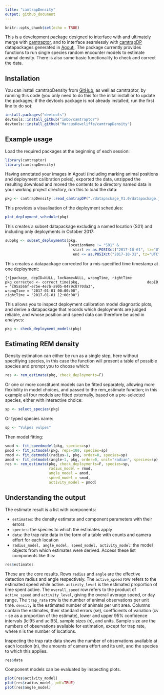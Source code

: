```yaml
---
title: "camtrapDensity"
output: github_document
---
```

  
```r
knitr::opts_chunk$set(echo = TRUE)
```

This is a development package designed to interface with and ultimately merge with [camtraptor](https://github.com/inbo/camtraptor/blob/main/README.md), and to interface seamlessly with  [camtrapDP](https://tdwg.github.io/camtrap-dp/data/) datapackages generated in [Agouti](https://www.agouti.eu). The package currently provides functions to run single species random encounter models to estimate animal density. There is also some basic functionality to check and correct the data.

## Installation

You can install camtrapDensity from [GitHub](https://github.com/MarcusRowcliffe/camtrapDensity), as well as camtraptor, by running this code (you only need to do this for the inital install or to update the packages; if the devtools package is not already installed, run the first line to do so):
  
``` r
install.packages("devtools")
devtools::install_github("inbo/camtraptor")
devtools::install_github("MarcusRowcliffe/camtrapDensity")
```

## Example usage

Load the required packages at the beginning of each session:
  
``` r
library(camtraptor)
library(camtrapDensity)
```

Having annotated your images in Agouti (including marking animal positions and deployment calibration poles), exported the data, unzipped the resulting download and moved the contents to a directory named data in your working project directory, run this to load the data:
  
``` r
pkg <- camtrapDensity::read_camtrapDP("./datapackage_V1.0/datapackage.json")
```

This provides a visualisation of the deployment schedules:
  
``` r
plot_deployment_schedule(pkg)
```

This creates a subset datapackage excluding a named location (S01) and including only deployments in October 2017:
  
```r
subpkg <- subset_deployments(pkg,
                             locationName != "S01" &
                               start >= as.POSIXct("2017-10-01", tz="UTC") &
                               end <= as.POSIXct("2017-10-31", tz="UTC"))
```

This creates a datapackage corrected for a mis-specified time timestamp at one deployment:
  
```{r}package, depID=NULL, locName=NULL, wrongTime, rightTime
pkg_corrected <- correct_time(pkg,
                              depID = "c95a566f-e75e-4e7b-a905-0479c8770da3",
                              wrongTime = "2017-01-01 00:00:00",
                              rightTime = "2017-01-01 12:00:00")
```

This allows you to inspect deployment calibration model diagnostic plots, and derive a datapackage  that records which deployments are judged reliable, and whose position and speed data can therefore be used in analyses:
  
```r
pkg <- check_deployment_models(pkg)
```

## Estimating REM density

Density estimation can either be run as a single step, here without specifiying species, in this case the function will present a table of possible species and prompt you to choose which:

```r
res <- rem_estimate(pkg, check_deployments=F)
```

Or one or more constituent models can be fitted separately, allowing more flexibility in model choices, and passed to the rem_estimate function; in this example all four models are fitted externally, based on a pre-selected species, either with interactive choice:
  
```r
sp <- select_species(pkg)
```

Or typed species name:

```r
sp <- "Vulpes vulpes"
```

Then model fitting:

```r
smod <- fit_speedmodel(pkg, species=sp)
pmod <- fit_actmodel(pkg, reps=100, species=sp)
rmod <- fit_detmodel(radius~1, pkg, order=0, species=sp)
amod <- fit_detmodel(angle~1, pkg, order=0, unit="radian", species=sp)
res <- rem_estimate(pkg, check_deployments=F, species=sp,
                    radius_model = rmod,
                    angle_model = amod,
                    speed_model = smod,
                    activity_model = pmod)
```

## Understanding the output

The estimate result is a list with components:

* `estimates`: the density estimate and component parameters with their errors
* `species`: the species to which the estimates apply
* `data`: the trap rate data in the form of a table with counts and camera effort for each location
* `radius_model, angle_model, speed_model, activity_model`: the model objects from which estimates were derived. Access these list components like this:
  
```r
res$estimates
```

These are the core results. Rows `radius` and `angle` are the effective detection radius and angle respectively. The `active_speed` row refers to the estimated speed while active. `activity_level` is the estimated proportion of time spent active. The `overall_speed` row refers to the product of `active_speed` and `activity_level`, giving the overall average speed, or day range. The `trap_rate` row is the number of animal observations per unit time. `density` is the estimated number of animals per unit area. Columns contain the estimates, their standard errors (se), coefficients of variation (cv - se as a proportion of the estimate), lower and upper 95% confidence intervals (lcl95 and ucl95), sample sizes (n), and units. Sample size are the numbers of observations available for estimation, except for trap rate, where n is the number of locations.

Inspecting the trap rate data shows the number of observations available at each location (n), the amounts of camera effort and its unit, and the species to which this applies.

```r
res$data
```

Component models can be evaluated by inspecting plots.

```r
plot(res$activity_model)
plot(res$radius_model, pdf=TRUE)
plot(res$angle_model)
```
